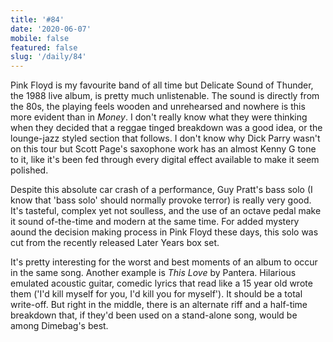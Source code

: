 ```yaml
---
title: '#84'
date: '2020-06-07'
mobile: false
featured: false
slug: '/daily/84'
---
```


Pink Floyd is my favourite band of all time but Delicate Sound of Thunder, the 1988 live album, is pretty much unlistenable. The sound is directly from the 80s, the playing feels wooden and unrehearsed and nowhere is this more evident than in _Money_. I don't really know what they were thinking when they decided that a reggae tinged breakdown was a good idea, or the lounge-jazz styled section that follows. I don't know why Dick Parry wasn't on this tour but Scott Page's saxophone work has an almost Kenny G tone to it, like it's been fed through every digital effect available to make it seem polished.

Despite this absolute car crash of a performance, Guy Pratt's bass solo (I know that 'bass solo' should normally provoke terror) is really very good. It's tasteful, complex yet not soulless, and the use of an octave pedal make it sound of-the-time and modern at the same time. For added mystery aound the decision making process in Pink Floyd these days, this solo was cut from the recently released Later Years box set.

It's pretty interesting for the worst and best moments of an album to occur in the same song. Another example is _This Love_ by Pantera. Hilarious emulated acoustic guitar, comedic lyrics that read like a 15 year old wrote them ('I'd kill myself for you, I'd kill you for myself'). It should be a total write-off. But right in the middle, there is an alternate riff and a half-time breakdown that, if they'd been used on a stand-alone song, would be among Dimebag's best.
